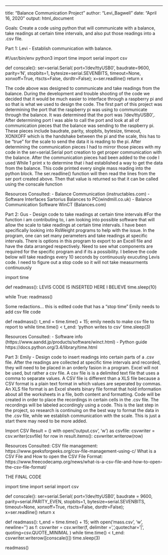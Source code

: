 ---
title: "Balance Communication Project"
author: "Levi_Bagwell"
date: "April 16, 2020"
output: html_document

Goals: Create a code using python that will communicate with a balance, take readings at certain time intervals, and also put those readings into a .csv file.

Part 1: Levi - Establish communication with balance. 

#!/usr/bin/env python3
import time
import serial
import csv

def conscale():
	ser=serial.Serial(
		port='/dev/ttyUSB0',
		baudrate=9600,
		parity='N',
		stopbits=1,
		bytesize=serial.SEVENBITS,
		timeout=None,
		xonxoff=True,
		rtscts=False,
		dsrdtr=False);
	x=ser.readline()
	return x

The code above was designed to communicate and take readings from the balance. During the development and trouble shooting of the code we decided that it would be much easier to interface through a raspberry pi and so that is what we used to design the code. The first part of this project was determining the port that the raspberry pi was using to communicate through the balance. It was determined that the port was '/dev/ttyUSB0',. After determining port I was able to call the port and look at all of communication pieces that the balance was sending to the raspberry pi. These pieces include baudrate, parity, stopbits, bytesize, timeout, XONXOFF which is the handshake between the pi and the scale, this has to be "true" for the scale to send the data it is reading to the pi. After determining the communication pieces I had to mirror those pieces with my code in the ser=serial.Serial port creation to get proper communication with the balance. After the communication pieces had been added to the code I used While 1 print x to determine that i had established a way to get the data from the balance. This code printed every single mass reading into the python block. The ser.readline() function will then read the lines from the ser port created above. Then that value is returned so that it can be called using the conscale function

Resources Consulted: 
- Balance Communication (instructables.com)
- Software Interfaces Sartorius Balances to PC(windmill.co.uk)
- Balance Communication Software WinCT (Balances.com)
 

Part 2: Gus - Design code to take readings at certain time intervals
#For the function i am contributing to, i am looking into possible software that will allow the scale to take readings at certain time intervals. I have been specifically looking into RsWeight programs to help with the issue. In the program, one can set many perameters and take readings at specific intervals. There is options in this program to export to an Excell file and have the data arranged respectively. Need to see what components are required for the specific program and if its a possibility.
I believe the code below will take readings every 10 seconds by continuously exucuting Levis code.
I need to figure out a stop code so it will not take measurments continuously


import time

def readmass():
    LEVIS CODE IS INSERTED HERE I BELIEVE
    time.sleep(10)

while True:
    readmass()
    
Some redactions... this is edited code that has a "stop time" 
Emily needs to add csv file code

def readmass():
	t_end = time.time() + 15;
	emily needs to make csv file to report to
		while time.time() < t_end:
			'python writes to csv'
			time.sleep(3)
		
    
Resources Consulted:
- Software info (https://www.aandd.jp/products/software/winct.html)
- Python guide https://docs.python.org/3.4/library/time.html

Part 3: Emily - Design code to insert readings into certain parts of a .csv file.
After the readings are collected at specific time intervals and recorded, they will need to be placed in an orderly fasion in a program. 
Excel will not be used, but rather a csv file. A csv file is is a delimited text file that uses a comma to separate values. 
A CSV file is different than a XLS file because a CSV format is a plain text format in which values are seperated by commas. An XLS file format is an Excel sheets binary file format that hold information about all the worksheets in a file, both content and formatting. 
Code will be created in order to place the recordings in certain cells in the .csv file. The recordings will be labeled accordingly using a code. 
This is the last step in the project, so research is continuing on the best way to format the data in the .csv file, while we establish communication with the scale. 
This is just a start there may need to be more added.

Import CSV
Result = ()
with open('output.csv', 'w') as csvfile:
    csvwriter = csv.writer(csvfile)
    for row in result.items():
        csvwriter.writerow(row)
        
Resources Consulted:
CSV file management: https://www.geeksforgeeks.org/csv-file-management-using-c/
What is a CSV File and How to open the CSV File Format: https://www.freecodecamp.org/news/what-is-a-csv-file-and-how-to-open-the-csv-file-format/


THE FINAL CODE

import time
import serial
import csv

def conscale():
	ser=serial.Serial(
		port='/dev/ttyUSB0',
		baudrate = 9600,
		parity=serial.PARITY_EVEN,
		stopbits=1,
		bytesize=serial.SEVENBITS,
		timeout=None,
		xonxoff=True,
		rtscts=False,
		dsrdtr=False);	
	x=ser.readline()
	return x
	

def readmass():
	t_end = time.time() + 15;
	with open('mass.csv', 'w', newline='') as f:
		csvwriter = csv.writer(f, delimiter = ',',quotechar='|', quoting=csv.QUOTE_MINIMAL )
		while time.time() < t_end:
			csvwriter.writerow([conscale()])
			time.sleep(3)
			
	
 readmass()
